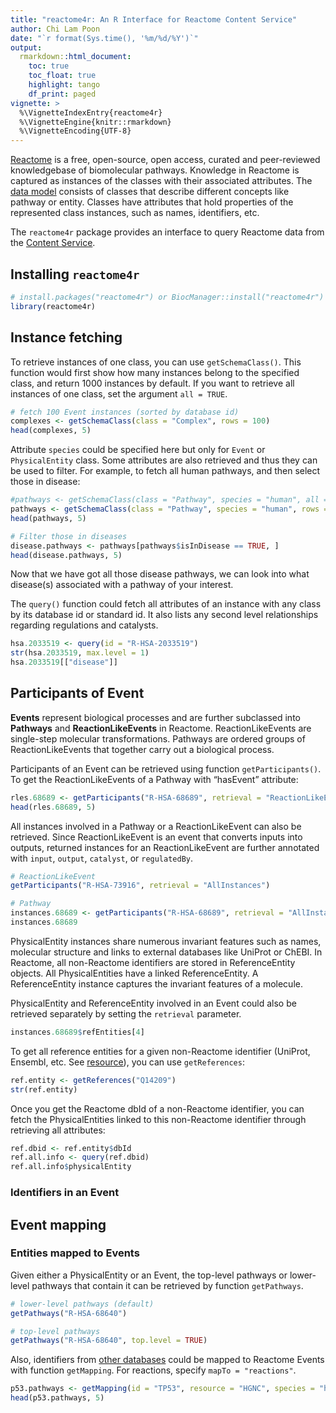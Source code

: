 ```yaml
---
title: "reactome4r: An R Interface for Reactome Content Service"
author: Chi Lam Poon
date: "`r format(Sys.time(), '%m/%d/%Y')`"
output: 
  rmarkdown::html_document:
    toc: true
    toc_float: true
    highlight: tango
    df_print: paged
vignette: >
  %\VignetteIndexEntry{reactome4r}
  %\VignetteEngine{knitr::rmarkdown}
  %\VignetteEncoding{UTF-8}
---
```



[Reactome](https://reactome.org) is a free, open-source, open access, curated and peer-reviewed knowledgebase of biomolecular pathways. Knowledge in Reactome is captured as instances of the classes with their associated attributes. The [data model](https://reactome.org/content/schema) consists of classes that describe different concepts like pathway or entity. Classes have attributes that hold properties of the represented class instances, such as names, identifiers, etc.

The `reactome4r` package provides an interface to query Reactome data from the [Content Service](https://reactome.org/dev/content-service).



## Installing `reactome4r`

```r
# install.packages("reactome4r") or BiocManager::install("reactome4r")
library(reactome4r)
```



## Instance fetching

To retrieve instances of one class, you can use `getSchemaClass()`. This function would first show how many instances belong to the specified class, and return 1000 instances by default. If you want to retrieve all instances of one class, set the argument `all = TRUE`.

```r
# fetch 100 Event instances (sorted by database id)
complexes <- getSchemaClass(class = "Complex", rows = 100)
head(complexes, 5)
```


Attribute `species` could be specified here but only for `Event` or `PhysicalEntity` class. Some attributes are also retrieved and thus they can be used to filter. For example, to fetch all human pathways, and then select those in disease:

```r
#pathways <- getSchemaClass(class = "Pathway", species = "human", all = TRUE) "all" not for testing
pathways <- getSchemaClass(class = "Pathway", species = "human", rows = 100)
head(pathways, 5)

# Filter those in diseases
disease.pathways <- pathways[pathways$isInDisease == TRUE, ]
head(disease.pathways, 5)
```

Now that we have got all those disease pathways, we can look into what disease(s) associated with a pathway of your interest.

The `query()` function could fetch all attributes of an instance with any class by its database id or standard id. It also lists any second level relationships regarding regulations and catalysts.

```r
hsa.2033519 <- query(id = "R-HSA-2033519")
str(hsa.2033519, max.level = 1)
hsa.2033519[["disease"]]
```



## Participants of Event

__Events__ represent biological processes and are further subclassed into __Pathways__ and __ReactionLikeEvents__ in Reactome. ReactionLikeEvents are single-step molecular transformations. Pathways are ordered groups of ReactionLikeEvents that together carry out a biological process. 

Participants of an Event can be retrieved using function `getParticipants()`. To get the ReactionLikeEvents of a Pathway with "hasEvent" attribute:

```r
rles.68689 <- getParticipants("R-HSA-68689", retrieval = "ReactionLikeEventsInPathways")
head(rles.68689, 5)
```


All instances involved in a Pathway or a ReactionLikeEvent can also be retrieved. Since ReactionLikeEvent is an event that converts inputs into outputs, returned instances for an ReactionLikeEvent are further annotated with `input`, `output`, `catalyst`, or `regulatedBy`.

```r
# ReactionLikeEvent
getParticipants("R-HSA-73916", retrieval = "AllInstances")

# Pathway
instances.68689 <- getParticipants("R-HSA-68689", retrieval = "AllInstances")
instances.68689
```


PhysicalEntity instances share numerous invariant features such as names, molecular structure and links to external databases like UniProt or ChEBI. In Reactome, all non-Reactome identifiers are stored in ReferenceEntity objects. All PhysicalEntities have a linked ReferenceEntity. A ReferenceEntity instance captures the invariant features of a molecule. 

PhysicalEntity and ReferenceEntity involved in an Event could also be retrieved separately by setting the `retrieval` parameter.

```r
instances.68689$refEntities[4]
```

To get all reference entities for a given non-Reactome identifier (UniProt, Ensembl, etc. See [resource](https://reactome.org/content/schema/objects/ReferenceDatabase)), you can use `getReferences`:

```r
ref.entity <- getReferences("Q14209")
str(ref.entity)
```

Once you get the Reactome dbId of a non-Reactome identifier, you can fetch the PhysicalEntities linked to this non-Reactome identifier through retrieving all attributes:

```r
ref.dbid <- ref.entity$dbId
ref.all.info <- query(ref.dbid)
ref.all.info$physicalEntity
```


### Identifiers in an Event






## Event mapping


### Entities mapped to Events
Given either a PhysicalEntity or an Event, the top-level pathways or lower-level pathways that contain it can be retrieved by function `getPathways`.

```r
# lower-level pathways (default)
getPathways("R-HSA-68640")

# top-level pathways
getPathways("R-HSA-68640", top.level = TRUE)
```

Also, identifiers from [other databases](https://reactome.org/content/schema/objects/ReferenceDatabase) could be mapped to Reactome Events with function `getMapping`. For reactions, specify `mapTo = "reactions"`.

```r
p53.pathways <- getMapping(id = "TP53", resource = "HGNC", species = "human", mapTo = "pathways")
head(p53.pathways, 5)
```



















